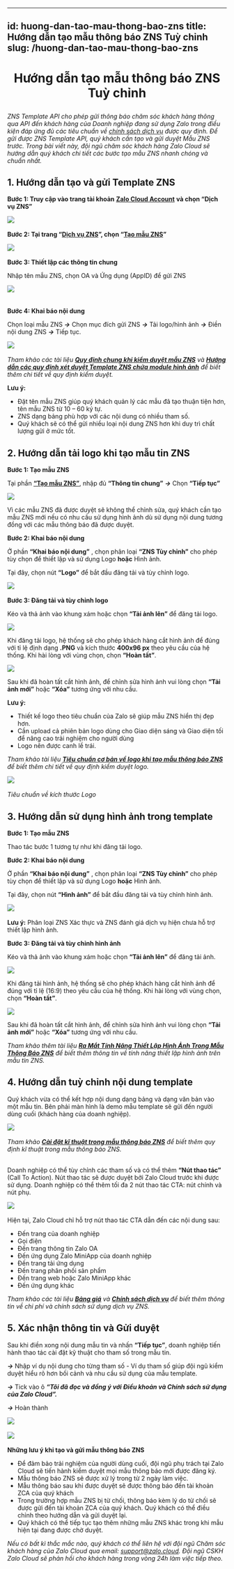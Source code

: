 
---
id: huong-dan-tao-mau-thong-bao-zns
title: Hướng dẫn tạo mẫu thông báo ZNS Tuỳ chỉnh
slug: /huong-dan-tao-mau-thong-bao-zns
---

# <p align="center">Hướng dẫn tạo mẫu thông báo ZNS Tuỳ chỉnh

_ZNS Template API cho phép gửi thông báo chăm sóc khách hàng thông qua API đến khách hàng của Doanh nghiệp đang sử dụng Zalo trong điều kiện đáp ứng đủ các tiêu chuẩn về_ [_chính sách dịch vụ_](https://zalo.cloud/terms) _được quy định. Để gửi được ZNS Template API, quý khách cần tạo và gửi duyệt Mẫu ZNS trước. Trong bài viết này, đội ngũ chăm sóc khách hàng Zalo Cloud sẽ hướng dẫn quý khách chi tiết các bước tạo mẫu ZNS nhanh chóng và chuẩn nhất._  

## 1. Hướng dẫn tạo và gửi Template ZNS

**Bước 1: Truy cập vào trang tài khoản** [**Zalo Cloud Account**](https://account.zalo.cloud/spending/overview) **và chọn “Dịch vụ ZNS”** 

![](https://stc-oa.zdn.vn/uploads/015af714ea81eb1cf557cad881d81ef4.png) 


**Bước 2: Tại trang “**[**Dịch vụ ZNS**](https://account.zalo.cloud/tool/zns/manage/template)**”, chọn “**[**Tạo mẫu ZNS**](https://account.zalo.cloud/tool/zns/createTemplate)**”** 

![](https://stc-oa.zdn.vn/uploads/d5c59e1eb80a367565da0503410cbd6c.png) 

  
**Bước 3: Thiết lập các thông tin chung** 

Nhập tên mẫu ZNS, chọn OA và Ứng dụng (AppID) để gửi ZNS 

![](https://stc-oa.zdn.vn/uploads/b9fe94cbc206783478cc1750eb5b03a8.png)   
 

**Bước 4: Khai báo nội dung** 

Chọn loại mẫu ZNS _**→**_ Chọn mục đích gửi ZNS _**→**_ Tải logo/hình ảnh _**→**_ Điền nội dung ZNS _**→**_ Tiếp tục.  

![](https://stc-oa.zdn.vn/uploads/45491c37360f670e778e313f3ce88a32.png) 

_Tham khảo các tài liệu_ [_**Quy định chung khi kiểm duyệt mẫu ZNS**_](https://zalo.cloud/news/quy-dinh-chung-khi-kiem-duyet-mau-zns/baujzpyvjjrz7776m) _và_ [_**Hướng dẫn các quy định xét duyệt Template ZNS chứa module hình ảnh**_](https://zalo.cloud/news/huong-dan-cac-quy-dinh-xet-duyet-template-zns-chua-module-hinh-anh/wku44wybagbqwyrqy) _để biết thêm chi tiết về quy định kiểm duyệt._ 

**Lưu ý:**   

*   Đặt tên mẫu ZNS giúp quý khách quản lý các mẫu đã tạo thuận tiện hơn, tên mẫu ZNS từ 10 – 60 ký tự.
*   ZNS dạng bảng phù hợp với các nội dung có nhiều tham số.
*   Quý khách sẽ có thể gửi nhiều loại nội dung ZNS hơn khi duy trì chất lượng gửi ở mức tốt.

## 2. Hướng dẫn tải logo khi tạo mẫu tin ZNS

**Bước 1: Tạo mẫu ZNS**  

Tại phần [**“Tạo mẫu ZNS”**](https://account.zalo.cloud/tool/zns/createTemplate), nhập đủ **“Thông tin chung”** _**→**_ Chọn **“Tiếp tục”**  

![](https://stc-oa.zdn.vn/uploads/6ad653076edc5decebba9ff258ca92f2.png)

Vì các mẫu ZNS đã được duyệt sẽ không thể chỉnh sửa, quý khách cần tạo mẫu ZNS mới nếu có nhu cầu sử dụng hình ảnh dù sử dụng nội dung tương đồng với các mẫu thông báo đã được duyệt.


**Bước 2: Khai báo nội dung**   

Ở phần **“Khai báo nội dung”** , chọn phân loại **“ZNS Tùy chỉnh”** cho phép tùy chọn để thiết lập và sử dụng Logo **hoặc** Hình ảnh. 

Tại đây, chọn nút **“Logo”** để bắt đầu đăng tải và tùy chỉnh logo.

![](https://stc-oa.zdn.vn/uploads/b152b069488ea95d938e8d5cdf656d19.png) 


**Bước 3: Đăng tải và tùy chỉnh logo** 

Kéo và thả ảnh vào khung xám hoặc chọn **“Tải ảnh lên”** để đăng tải logo. 

![](https://stc-oa.zdn.vn/uploads/5fdc8b42c11714bb7fa6f882b5c337c4.png)

Khi đăng tải logo, hệ thống sẽ cho phép khách hàng cắt hình ảnh để đúng với tỉ lệ định dạng **.PNG** và kích thước **400x96 px** theo yêu cầu của hệ thống. Khi hài lòng với vùng chọn, chọn **“Hoàn tất”**. 

![](https://stc-oa.zdn.vn/uploads/c5a0262e48a72d00cc51a204b6e98c2d.png)

Sau khi đã hoàn tất cắt hình ảnh, để chỉnh sửa hình ảnh vui lòng chọn **“Tải ảnh mới”** hoặc **“Xóa”** tương ứng với nhu cầu. 

**Lưu ý:**   

*   Thiết kế logo theo tiêu chuẩn của Zalo sẽ giúp mẫu ZNS hiển thị đẹp hơn.
*   Cần upload cả phiên bản logo dùng cho Giao diện sáng và Giao diện tối để nâng cao trải nghiệm cho người dùng
*   Logo nên được canh lề trái.

_Tham khảo tài liệu_ [_**Tiêu chuẩn cơ bản về logo khi tạo mẫu thông báo ZNS**_](https://zalo.cloud/blog/nhung-luu-y-ve-logo-khi-tao-mau-thong-bao-zns-/pduqyg89pgarj64mnw) _để biết thêm chi tiết về quy định kiểm duyệt logo._  

![](https://stc-oa.zdn.vn/uploads/167542eba938613dd9347aa29a81904b.png) 

_Tiêu chuẩn về kích thước Logo_  


## 3. Hướng dẫn sử dụng hình ảnh trong template

**Bước 1: Tạo mẫu ZNS** 

Thao tác bước 1 tương tự như khi đăng tải logo.


**Bước 2: Khai báo nội dung**   

Ở phần **“Khai báo nội dung”** , chọn phân loại **“ZNS Tùy chỉnh”** cho phép tùy chọn để thiết lập và sử dụng Logo **hoặc** Hình ảnh.  

Tại đây, chọn nút **“Hình ảnh”** để bắt đầu đăng tải và tùy chỉnh hình ảnh.  

![](https://stc-oa.zdn.vn/uploads/4f682eb5bdaa6adac2459cef86188bf6.png) 

**Lưu ý:** Phân loại ZNS Xác thực và ZNS đánh giá dịch vụ hiện chưa hỗ trợ thiết lập hình ảnh. 


**Bước 3: Đăng tải và tùy chỉnh hình ảnh**  

Kéo và thả ảnh vào khung xám hoặc chọn **“Tải ảnh lên”** để đăng tải ảnh. 

![](https://stc-oa.zdn.vn/uploads/cb224adb6c24b611d3347159a2a60b64.png)

Khi đăng tải hình ảnh, hệ thống sẽ cho phép khách hàng cắt hình ảnh để đúng với tỉ lệ (16:9) theo yêu cầu của hệ thống. Khi hài lòng với vùng chọn, chọn **“Hoàn tất”**. 

![](https://stc-oa.zdn.vn/uploads/791f4bfd16dedee970d0fb06c8a8b1ec.png)

Sau khi đã hoàn tất cắt hình ảnh, để chỉnh sửa hình ảnh vui lòng chọn **“Tải ảnh mới”** hoặc **“Xóa”** tương ứng với nhu cầu.  

_Tham khảo thêm tài liệu_ [_**Ra Mắt Tính Năng Thiết Lập Hình Ảnh Trong Mẫu Thông Báo ZNS**_](https://zalo.cloud/news/ra-mat-tinh-nang-thiet-lap-hinh-anh-trong-mau-tin-zns/vvupr9ymqqbvdm96by) _để biết thêm thông tin về tính năng thiết lập hình ảnh trên mẫu tin ZNS._ 


## 4. Hướng dẫn tuỳ chỉnh nội dung template

Quý khách vừa có thể kết hợp nội dung dạng bảng và dạng văn bản vào một mẫu tin. Bên phải màn hình là demo mẫu template sẽ gửi đến người dùng cuối (khách hàng của doanh nghiệp).   

![](https://stc-oa.zdn.vn/uploads/1ec14637b5d466ce26a6ada848597c5e.png) 

_Tham khảo_ [_**Cài đặt kĩ thuật trong mẫu thông báo ZNS**_](https://zalo.cloud/news/cai-dat-ki-thuat-trong-mau-thong-bao-zns/dbuekgab7w4gededaq) _để biết thêm quy định kĩ thuật trong mẫu thông báo ZNS._   
 

Doanh nghiệp có thể tùy chỉnh các tham số và có thể thêm **“Nút thao tác”** (Call To Action). Nút thao tác sẽ được duyệt bởi Zalo Cloud trước khi được sử dụng. Doanh nghiệp có thể thêm tối đa 2 nút thao tác CTA: nút chính và nút phụ. 

  
![](https://stc-oa.zdn.vn/uploads/d50b370135796b8741bab774ef80a6d1.png) 

Hiện tại, Zalo Cloud chỉ hỗ trợ nút thao tác CTA dẫn đến các nội dung sau: 

*   Đến trang của doanh nghiệp
*   Gọi điện
*   Đến trang thông tin Zalo OA
*   Đến ứng dụng Zalo MiniApp của doanh nghiệp
*   Đến trang tải ứng dụng
*   Đến trang phân phối sản phẩm
*   Đến trang web hoặc Zalo MiniApp khác
*   Đến ứng dụng khác

_Tham khảo các tài liệu_ [_**Bảng giá**_](https://zalo.cloud/zns/pricing) _và_ [_**Chính sách dịch vụ**_](https://zalo.cloud/terms) _để biết thêm thông tin về chi phí và chính sách sử dụng dịch vụ ZNS._ 


## 5. Xác nhận thông tin và Gửi duyệt

Sau khi điền xong nội dung mẫu tin và nhấn **“Tiếp tục”**, doanh nghiệp tiến hành thao tác cài đặt kỹ thuật cho tham số trong mẫu tin.  

_**→**_ Nhập ví dụ nội dung cho từng tham số - Ví dụ tham số giúp đội ngũ kiểm duyệt hiểu rõ hơn bối cảnh và nhu cầu sử dụng của mẫu template. 

_**→**_ Tick vào ô _**“Tôi đã đọc và đồng ý với Điều khoản và Chính sách sử dụng của Zalo Cloud”.**_

_**→**_ Hoàn thành

![](https://stc-oa.zdn.vn/uploads/cc4cc0e3bccafa97e6cd50b9804655ee.png) 

![](https://stc-oa.zdn.vn/uploads/ba6034167d8dd1139151cc7cde4fc404.png)  

**Những lưu ý khi tạo và gửi mẫu thông báo ZNS**  

*   Để đảm bảo trải nghiệm của người dùng cuối, đội ngũ phụ trách tại Zalo Cloud sẽ tiến hành kiểm duyệt mọi mẫu thông báo mới được đăng ký.
*   Mẫu thông báo ZNS sẽ được xử lý trong từ 2 ngày làm việc.
*   Mẫu thông báo sau khi được duyệt sẽ được thông báo đến tài khoản ZCA của quý khách
*   Trong trường hợp mẫu ZNS bị từ chối, thông báo kèm lý do từ chối sẽ được gửi đến tài khoản ZCA của quý khách. Quý khách có thể điều chỉnh theo hướng dẫn và gửi duyệt lại.
*   Quý khách có thể tiếp tục tạo thêm những mẫu ZNS khác trong khi mẫu hiện tại đang được chờ duyệt.

_Nếu có bất kì thắc mắc nào, quý khách có thể liên hệ với đội ngũ Chăm sóc khách hàng của Zalo Cloud qua email:_ [_support@zalo.cloud_](mailto:support@zalo.cloud)_._ _Đội ngũ CSKH Zalo Cloud sẽ phản hồi cho khách hàng trong vòng 24h làm việc tiếp theo._
